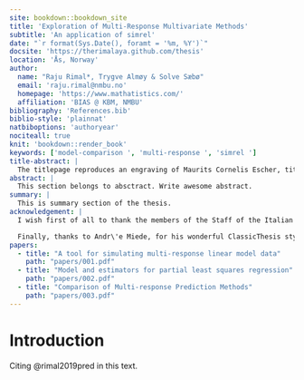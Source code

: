 ```yaml
---
site: bookdown::bookdown_site
title: 'Exploration of Multi-Response Multivariate Methods'
subtitle: 'An application of simrel'
date: "`r format(Sys.Date(), foramt = '%m, %Y')`"
docsite: 'https://therimalaya.github.com/thesis'
location: 'Ås, Norway'
author:
  name: "Raju Rimal*, Trygve Almøy & Solve Sæbø"
  email: 'raju.rimal@nmbu.no'
  homepage: 'https://www.mathatistics.com/'
  affiliation: 'BIAS @ KBM, NMBU'
bibliography: 'References.bib'
biblio-style: 'plainnat'
natbiboptions: 'authoryear'
nociteall: true
knit: 'bookdown::render_book'
keywords: ['model-comparison ', 'multi-response ', 'simrel ']
title-abstract: |
  The titlepage reproduces an engraving of Maurits Cornelis Escher, titled \emph{Plane Filling with Birds} (the picture is obtained from \url{http://www.mcescher.com/}).
abstract: |
  This section belongs to absctract. Write awesome abstract.
summary: |
  This is summary section of the thesis.
acknowledgement: |
  I wish first of all to thank the members of the Staff of the Italian \TeX{} and \LaTeX{} User Group, in particular Prof.~Enrico Gregorio, for their invaluable aid during the writing of this work, the detailed explanations, the patience and the precision in the suggestions, the supplied solutions, the competence and the kindness. Thanks also to all the people who have discussed with me on the forum of the Group, prodigal of precious observations and good advices.

  Finally, thanks to Andr\'e Miede, for his wonderful ClassicThesis style, and to Daniel Gottschlag, who gave to me the hint for this original reworking.
papers:
  - title: "A tool for simulating multi-response linear model data"
    path: "papers/001.pdf"
  - title: "Model and estimators for partial least squares regression"
    path: "papers/002.pdf"
  - title: "Comparison of Multi-response Prediction Methods"
    path: "papers/003.pdf"
---
```


# Introduction

Citing @rimal2019pred in this text.

